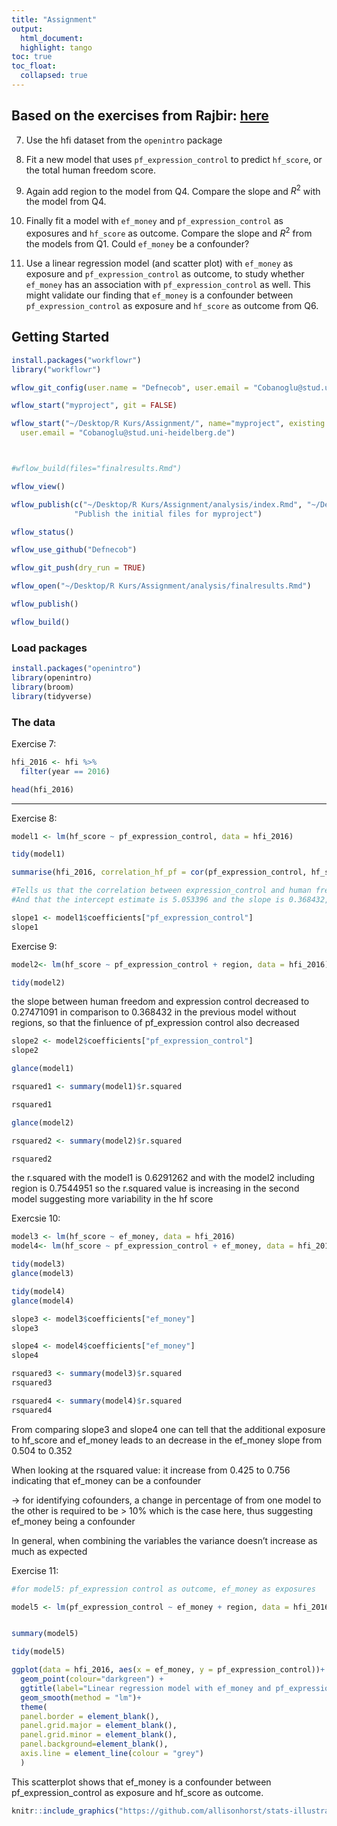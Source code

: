 ```yaml
---
title: "Assignment"
output:
  html_document:
  highlight: tango
toc: true
toc_float:
  collapsed: true
---
```


## Based on the exercises from Rajbir: [here](https://github.com/CompEpigen/BasicR/blob/master/markdown/Day3_3_MulitivariableRegression_Exercise.Rmd)

7. Use the hfi dataset from the `openintro` package

8. Fit a new model that uses  `pf_expression_control` to predict `hf_score`, or the total human freedom score.
9. Again add region to the model from Q4. Compare the slope and $R^2$ with the model from Q4.

10. Finally fit a model with `ef_money` and `pf_expression_control` as exposures and `hf_score` as outcome.  Compare the slope and $R^2$ from the models from Q1. Could `ef_money` be a confounder? 

11. Use a linear regression model (and scatter plot) with  `ef_money` as exposure and `pf_expression_control` as outcome, to study whether `ef_money` has an association with `pf_expression_control` as well. This might validate our finding that `ef_money` is a confounder between  `pf_expression_control` as exposure and 
`hf_score` as outcome from Q6.

## Getting Started
```r

install.packages("workflowr")
library("workflowr")

wflow_git_config(user.name = "Defnecob", user.email = "Cobanoglu@stud.uni-heidelberg.de",overwrite=TRUE)

wflow_start("myproject", git = FALSE)

wflow_start("~/Desktop/R Kurs/Assignment/", name="myproject", existing = TRUE, user.name = "Defnecob",
  user.email = "Cobanoglu@stud.uni-heidelberg.de")



#wflow_build(files="finalresults.Rmd")

wflow_view()

wflow_publish(c("~/Desktop/R Kurs/Assignment/analysis/index.Rmd", "~/Desktop/R Kurs/Assignment/analysis/about.Rmd", "~/Desktop/R Kurs/Assignment/analysis/license.Rmd"),
              "Publish the initial files for myproject")

wflow_status()

wflow_use_github("Defnecob")

wflow_git_push(dry_run = TRUE)

wflow_open("~/Desktop/R Kurs/Assignment/analysis/finalresults.Rmd")

wflow_publish()

wflow_build()

```

### Load packages
```r

install.packages("openintro")
library(openintro)
library(broom)
library(tidyverse)
```

### The data

Exercise 7:

```r
hfi_2016 <- hfi %>% 
  filter(year == 2016)

head(hfi_2016)
```



------------------------------------------------------------------------

Exercise 8:

```r
model1 <- lm(hf_score ~ pf_expression_control, data = hfi_2016)

tidy(model1) 
```
```r
summarise(hfi_2016, correlation_hf_pf = cor(pf_expression_control, hf_score))

#Tells us that the correlation between expression_control and human freedom is 0.7931748
#And that the intercept estimate is 5.053396 and the slope is 0.368432, this suggests that for every increase in pf_expression_control per unit, the human freedom increases by 0.368432
```

```r
slope1 <- model1$coefficients["pf_expression_control"]
slope1

```

Exercise 9:

```r
model2<- lm(hf_score ~ pf_expression_control + region, data = hfi_2016)

tidy(model2) 


```

the slope between human freedom and expression control decreased to 0.27471091 in comparison to 0.368432 in the previous model without regions, so that the finluence of pf_expression control also decreased


```r
slope2 <- model2$coefficients["pf_expression_control"]
slope2
```


```r
glance(model1) 
```

```r
rsquared1 <- summary(model1)$r.squared

rsquared1 

```
```r
glance(model2) 
```


```r
rsquared2 <- summary(model2)$r.squared

rsquared2
```

the r.squared with the model1 is 0.6291262	and with the model2 including region is 0.7544951
so the r.squared value is increasing in the second model suggesting more variability in the hf score

Exercsie 10:


```r
model3 <- lm(hf_score ~ ef_money, data = hfi_2016)
model4<- lm(hf_score ~ pf_expression_control + ef_money, data = hfi_2016)

```




```r
tidy(model3)
glance(model3)
```
```r
tidy(model4)
glance(model4)
```


```r
slope3 <- model3$coefficients["ef_money"]
slope3

```

```r
slope4 <- model4$coefficients["ef_money"]
slope4
```

```r
rsquared3 <- summary(model3)$r.squared
rsquared3
```


```r
rsquared4 <- summary(model4)$r.squared
rsquared4
```

From comparing slope3 and slope4 one can tell that the additional exposure to hf_score and ef_money leads to an decrease in the ef_money slope from 0.504 to 0.352 

When looking at the rsquared value: it increase from 0.425 to 0.756 indicating that ef_money can be a confounder

-> for identifying cofounders, a change in percentage of from one model to the other is required to be > 10% which is the case here, thus suggesting ef_money being a confounder

In general, when combining the variables the variance doesn't increase as much as expected


Exercise 11:

```r

#for model5: pf_expression control as outcome, ef_money as exposures

model5 <- lm(pf_expression_control ~ ef_money + region, data = hfi_2016)


summary(model5)

```

```r
tidy(model5)
```


```r
ggplot(data = hfi_2016, aes(x = ef_money, y = pf_expression_control))+ 
  geom_point(colour="darkgreen") + 
  ggtitle(label="Linear regression model with ef_money and pf_expression_control")+
  geom_smooth(method = "lm")+
  theme(
  panel.border = element_blank(),
  panel.grid.major = element_blank(),
  panel.grid.minor = element_blank(),
  panel.background=element_blank(),
  axis.line = element_line(colour = "grey")
  )


```

This scatterplot shows that ef_money is a confounder between pf_expression_control as exposure and hf_score as outcome.


```r
knitr::include_graphics("https://github.com/allisonhorst/stats-illustrations/blob/master/rstats-artwork/code_hero.jpg?raw=true", dpi = 100)
```


